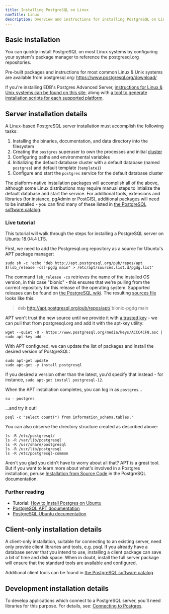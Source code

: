 ```yaml
---
title: Installing PostgreSQL on Linux
navTitle: Linux
description: Overview and instructions for installing PostgreSQL on Linux-based systems
---
```


## Basic installation

You can quickly install PostgreSQL on most Linux systems by configuring your system's package manager to reference the postgresql.org repositories.

Pre-built packages and instructions for most common Linux & Unix systems are available from postgresql.org: https://www.postgresql.org/download/

If you're installing EDB's Postgres Advanced Server, [instructions for Linux & Unix systems can be found on this site](https://www.enterprisedb.com/edb-docs/d/edb-postgres-advanced-server/installation-getting-started/installation-guide-for-linux/12/toc.html), along with [a tool to generate installation scripts for each supported platform](https://repos.enterprisedb.com/).

## Server installation details

A Linux-based PostgreSQL server installation must accomplish the following tasks:

1. Installing the binaries, documentation, and data directory into the filesystem
2. Creating the `postgres` superuser to own the processes and initial [cluster](https://www.postgresql.org/docs/current/creating-cluster.html)
3. Configuring paths and environmental variables
4. Initializing the default database cluster with a default database (named `postgres`) and default template (`template1`)
5. Configure and start the `postgres` service for the default database cluster

The platform-native installation packages will accomplish all of the above, although some Linux distributions may require manual steps to intialize the default database and start the service. For additional tools, extensions and libraries (for instance, pgAdmin or PostGIS), additional packages will need to be installed - you can find many of these listed in [the PostgreSQL software catalog](https://www.postgresql.org/download/product-categories/).

### Live tutorial

This tutorial will walk through the steps for installing a PostgreSQL server on Ubuntu 18.04.4 LTS.

<Katacoda scenario="ubuntu1804" clickToShowText="Live demo using Ubuntu" panel="true"/>

First, we need to add the Postgresql.org repository as a source for Ubuntu's APT package manager:

```shell
sudo sh -c 'echo "deb http://apt.postgresql.org/pub/repos/apt $(lsb_release -cs)-pgdg main" > /etc/apt/sources.list.d/pgdg.list'
```

The command `lsb_release -cs` retrieves the name of the installed OS version, in this case "bionic" - this ensures that we're pulling from the correct repository for this release of the operating system. Supported releases can be found on [the PostgreSQL wiki](https://wiki.postgresql.org/wiki/Apt). The resulting [sources file](https://wiki.debian.org/SourcesList) looks like this:

> deb http://apt.postgresql.org/pub/repos/apt/ bionic-pgdg main

APT won't trust the new source until we provide it with [a trusted key](http://manpages.ubuntu.com/manpages/xenial/man8/apt-secure.8.html) - we can pull that from postgresql.org and add it with the apt-key utility:

```shell
wget --quiet -O - https://www.postgresql.org/media/keys/ACCC4CF8.asc | sudo apt-key add -
```

With APT configured, we can update the list of packages and install the desired version of PostgreSQL:

```shell
sudo apt-get update
sudo apt-get -y install postgresql
```

If you desired a version other than the latest, you'd specify that instead - for instance, `sudo apt-get install postgresql-12`.

When the APT installation completes, you can log in as `postgres`...

```shell
su - postgres
```

...and try it out!

```shell
psql -c "select count(*) from information_schema.tables;"
```

You can also observe the directory structure created as described above:

```shell
ls -R /etc/postgresql/
ls -R /var/lib/postgresql
ls -R /usr/share/postgresql
ls -R /usr/lib/postgresql
ls -R /etc/postgresql-common
```

Aren't you glad you didn't have to worry about all that? APT is a great tool. But if you want to learn more about what's involved in a Postgres installation, peruse [Installation from Source Code](https://www.postgresql.org/docs/current/installation.html) in the PostgreSQL documentation.

### Further reading

- Tutorial: [How to Install Postgres on Ubuntu](https://www.enterprisedb.com/postgres-tutorials/how-install-postgres-ubuntu)
- [PostgreSQL APT documentation](https://wiki.postgresql.org/wiki/Apt)
- [PostgreSQL Ubuntu documentation](https://www.postgresql.org/download/linux/ubuntu/)

## Client-only installation details

A client-only installation, suitable for connecting to an existing server, need only provide client libraries and tools, e.g. psql. If you already have a database server that you intend to use, installing a client package can save a bit of time and disk space. When in doubt, install the full server package will ensure that the standard tools are available and configured.

Additional client tools can be found in [the PostgreSQL software catalog](https://www.postgresql.org/download/products/1-administrationdevelopment-tools/).

## Development installation details

To develop applications which connect to a PostgreSQL server, you'll need libraries for this purpose. For details, see: [Connecting to Postgres](/getting-started/connecting_to_postgres).